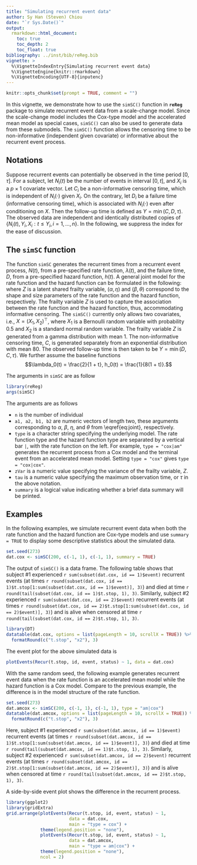 ```yaml
---
title: "Simulating recurrent event data"
author: Sy Han (Steven) Chiou
date: "`r Sys.Date()`"
output:
  rmarkdown::html_document:
    toc: true
    toc_depth: 2
    toc_float: true
bibliography: ../inst/bib/reReg.bib
vignette: >
  %\VignetteIndexEntry{Simulating recurrent event data}
  %\VignetteEngine{knitr::rmarkdown}
  %\VignetteEncoding{UTF-8}{inputenc}
---
```


<script type="text/x-mathjax-config">
MathJax.Hub.Config({
  TeX: { equationNumbers: { autoNumber: "AMS" } }
});
</script>

```r
knitr::opts_chunk$set(prompt = TRUE, comment = "")
```
In this vignette, we demonstrate how to use the `simSC()` function in __`reReg`__ package
to simulate recurrent event data from a scale-change model.
Since the scale-change model includes the Cox-type model and the
accelerated mean model as special cases, `simSC()` can also be used to generate data from these submodels.
The `simSC()` function allows the censoring time to be non-informative (independent given covariate)
or informative about the recurrent event process. 

## Notations
Suppose recurrent events can potentially be observed in the time period $[0, \tau]$.
For a subject, let $N_i(t)$ be the number of events in interval $[0, t]$,
and $X_i$ is a $p\times 1$ covariate vector.
Let $C_i$ be a non-informative censoring time, which is independent of $N_i(\cdot)$ given $X_i$.
On the contrary, let $D_i$ be a failure time (informative censoring time),
which is associated with $N_i(\cdot)$
even after conditioning on $X$.
Then the follow-up time is defined as $Y = \min(C, D, \tau)$.
The observed data are independent and identically distributed copies of
$\{N_i(t), Y_i, X_i: t\le Y_i, i = 1, \ldots, n\}$.
In the following, we suppress the index for the ease of discussion.
   
## The `simSC` function {-}
The function `simSC` generates the recurrent times from a recurrent event process, $N(t)$,
from a pre-specified rate function, $\lambda(t)$, and the failure time, $D$,
from a pre-specified hazard function, $h(t)$.
A general joint model for the rate function and the hazard function can be formulated in the following:
\begin{equation}
\begin{matrix}
\lambda(t) &= Z\lambda_0(te^{X^\top\alpha})e^{X^\top\beta};\\ 
h(t) &= Zh_0(te^{X^\top\eta})e^{X^\top\theta},
\end{matrix}
\label{eq:joint}
\end{equation}
where $Z$ is a latent shared frailty variable,
$(\alpha, \eta)$ and $(\beta, \theta)$ correspond to the shape and size parameters of the 
rate function and the hazard function, respectively.
The frailty variable $Z$ is used to capture the association between 
the rate function and the hazard function, thus, accommodating informative censoring.
The `simSC()` currently only allows two covariates, i.e., $X = (X_{1}, X_{2})^\top$,
where $X_1$ is a Bernoulli random variable with probability 0.5 and
$X_2$ is a standard normal random variable.
The frailty variable $Z$ is generated from a gamma distribution with mean 1.
The non-informative censoring time, $C$, 
is generated separately from an exponential distribution with mean 80.
The observed follow-up time is then taken to be $Y = \min(D, C, \tau)$.
We further assume the baseline functions
$$\lambda_0(t) = \frac{2}{1 + t}, h_0(t) = \frac{1}{8(1 + t)}.$$

The arguments in `simSC` are as follow
```r
library(reReg)
args(simSC)
```
The arguments are as follows

* `n` is the number of individual
* `a1, a2, b1, b2` are numeric vectors of length two, 
these arguments corresponding to $\alpha$, $\beta$, $\eta$, and $\theta$ from \\eqref{eq:joint}, respectively.
* `type` is a character string specifying the underlying model. 
The rate function type and the hazard function type are separated by a vertical bar `|`, with the rate function on the left. For example, `type = "cox|am"` generates the recurrent process from a Cox model and the terminal event from an accelerated mean model. Setting `type = "cox"` gives `type = "cox|cox"`.
* `zVar` is a numeric value specifying the variance of the frailty variable, $Z$. 
* `tau` is a numeric value specifying the maximum observation time, or $\tau$ in the above notation.
* `summary` is a logical value indicating whether a brief data summary will be printed.

## Examples
In the following examples, we simulate recurrent event data when both the rate function and the hazard function
are Cox-type models and use `summary = TRUE` to display some descriptive statistics about the simulated data.
```R
set.seed(273)
dat.cox <- simSC(200, c(-1, 1), c(-1, 1), summary = TRUE)
```

The output of `simSC()` is a data frame. 
The following table shows that subject \#1 experienced `r sum(subset(dat.cox, id == 1)$event)` recurrent events 
(at times `r round(subset(dat.cox, id == 1)$t.stop[1:sum(subset(dat.cox, id == 1)$event)], 3)`)
and died at time `r round(tail(subset(dat.cox, id == 1)$t.stop, 1), 3)`.
Similarly, subject \#2 experienced `r sum(subset(dat.cox, id == 2)$event)` 
recurrent events (at times `r round(subset(dat.cox, id == 2)$t.stop[1:sum(subset(dat.cox, id == 2)$event)], 3)`)
and is alive when censored at time `r round(tail(subset(dat.cox, id == 2)$t.stop, 1), 3)`.
```R
library(DT)
datatable(dat.cox, options = list(pageLength = 10, scrollX = TRUE)) %>% 
  formatRound(c("t.stop", "x2"), 3)
```
The event plot for the above simulated data is
```R
plotEvents(Recur(t.stop, id, event, status) ~ 1, data = dat.cox)
```


With the same random seed, the following example generates recurrent event data
when the rate function is an accelerated mean model while the hazard function is a Cox model. 
Compare to the previous example, the difference is in the model structure of the rate function. 
```R
set.seed(273)
dat.amcox <- simSC(200, c(-1, 1), c(-1, 1), type = "am|cox")
datatable(dat.amcox, options = list(pageLength = 10, scrollX = TRUE)) %>% 
  formatRound(c("t.stop", "x2"), 3)
```
Here, subject \#1 experienced `r sum(subset(dat.amcox, id == 1)$event)` recurrent events 
(at times `r round(subset(dat.amcox, id == 1)$t.stop[1:sum(subset(dat.amcox, id == 1)$event)], 3)`)
and died at time `r round(tail(subset(dat.amcox, id == 1)$t.stop, 1), 3)`.
Similarly, subject \#2 experienced `r sum(subset(dat.amcox, id == 2)$event)` 
recurrent events (at times `r round(subset(dat.amcox, id == 2)$t.stop[1:sum(subset(dat.amcox, id == 2)$event)], 3)`)
and is alive when censored at time `r round(tail(subset(dat.amcox, id == 2)$t.stop, 1), 3)`.

A side-by-side event plot shows the difference in the recurrent process.
```R
library(ggplot2)
library(gridExtra)
grid.arrange(plotEvents(Recur(t.stop, id, event, status) ~ 1, 
                        data = dat.cox,
                        main = "type = cox") + 
             theme(legend.position = "none"),
             plotEvents(Recur(t.stop, id, event, status) ~ 1, 
                        data = dat.amcox,
                        main = "type = am|cox") + 
             theme(legend.position = "none"),
             ncol = 2)
```